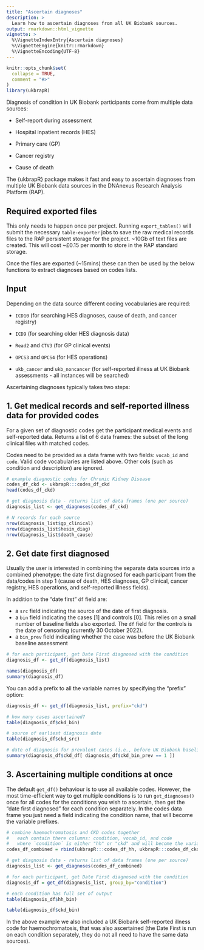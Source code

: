 ```yaml
---
title: "Ascertain diagnoses"
description: >
  Learn how to ascertain diagnoses from all UK Biobank sources.
output: rmarkdown::html_vignette
vignette: >
  %\VignetteIndexEntry{Ascertain diagnoses}
  %\VignetteEngine{knitr::rmarkdown}
  %\VignetteEncoding{UTF-8}
---
```


```r
knitr::opts_chunk$set(
  collapse = TRUE,
  comment = "#>"
)
library(ukbrapR)
```

Diagnosis of condition in UK Biobank participants come from multiple data sources:

* Self-report during assessment

* Hospital inpatient records (HES)

* Primary care (GP)

* Cancer registry

* Cause of death

The {ukbrapR} package makes it fast and easy to ascertain diagnoses from multiple UK Biobank data sources in the DNAnexus Research Analysis Platform (RAP).


## Required exported files

This only needs to happen once per project. Running `export_tables()` will submit the necessary `table-exporter` jobs to save the raw medical records files to the RAP persistent storage for the project. ~10Gb of text files are created. This will cost ~£0.15 per month to store in the RAP standard storage.

Once the files are exported (~15mins) these can then be used by the below functions to extract diagnoses based on codes lists. 


## Input

Depending on the data source different coding vocabularies are required:

* `ICD10` (for searching HES diagnoses, cause of death, and cancer registry)

* `ICD9` (for searching older HES diagnosis data)

* `Read2` and `CTV3` (for GP clinical events)

* `OPCS3` and `OPCS4` (for HES operations)

* `ukb_cancer` and `ukb_noncancer` (for self-reported illness at UK Biobank assessments - all instances will be searched)

Ascertaining diagnoses typically takes two steps:

## 1. Get medical records and self-reported illness data for provided codes

For a given set of diagnostic codes get the participant medical events and self-reported data. Returns a list of 6 data frames: the subset of the long clinical files with matched codes. 

Codes need to be provided as a data frame with two fields: `vocab_id` and `code`. Valid code vocabularies are listed above. Other cols (such as condition and description) are ignored.

```r
# example diagnostic codes for Chronic Kidney Disease 
codes_df_ckd <- ukbrapR:::codes_df_ckd
head(codes_df_ckd)

# get diagnosis data - returns list of data frames (one per source)
diagnosis_list <- get_diagnoses(codes_df_ckd) 

# N records for each source
nrow(diagnosis_list$gp_clinical)
nrow(diagnosis_list$hesin_diag)
nrow(diagnosis_list$death_cause)
```

## 2. Get date first diagnosed

Usually the user is interested in combining the separate data sources into a combined phenotype: the date first diagnosed for each participant from the data/codes in step 1 (cause of death, HES diagnoses, GP clinical, cancer registry, HES operations, and self-reported illness fields). 

In addition to the "date first" `df` field are:

 - a `src` field indicating the source of the date of first diagnosis.
 - a `bin` field indicating the cases [1] and controls [0]. This relies on a small number of baseline fields also exported. The `df` field for the controls is the date of censoring (currently 30 October 2022).
 - a `bin_prev` field indicating whether the case was before the UK Biobank baseline assessment

```r
# for each participant, get Date First diagnosed with the condition
diagnosis_df <- get_df(diagnosis_list)

names(diagnosis_df)
summary(diagnosis_df)
```

You can add a prefix to all the variable names by specifying the "prefix" option:

```r
diagnosis_df <- get_df(diagnosis_list, prefix="ckd")

# how many cases ascertained?
table(diagnosis_df$ckd_bin)

# source of earliest diagnosis date
table(diagnosis_df$ckd_src)

# date of diagnosis for prevalent cases (i.e., before UK Biobank baseline assessment)
summary(diagnosis_df$ckd_df[ diagnosis_df$ckd_bin_prev == 1 ])
```

## 3. Ascertaining multiple conditions at once 

The default `get_df()` behaviour is to use all available codes. However, the most time-efficient way to get multiple conditions is to run `get_diagnoses()` once for all codes for the conditions you wish to ascertain, then get the "date first diagnosed" for each condition separately. In the codes data frame you just need a field indicating the condition name, that will become the variable prefixes.

```r
# combine haemochromatosis and CKD codes together
#   each contain there columns: condition, vocab_id, and code
#   where `condition` is either "hh" or "ckd" and will become the variable prefix
codes_df_combined = rbind(ukbrapR:::codes_df_hh, ukbrapR:::codes_df_ckd)

# get diagnosis data - returns list of data frames (one per source)
diagnosis_list <- get_diagnoses(codes_df_combined)

# for each participant, get Date First diagnosed with the condition
diagnosis_df = get_df(diagnosis_list, group_by="condition")

# each condition has full set of output
table(diagnosis_df$hh_bin)

table(diagnosis_df$ckd_bin)
```

In the above example we also included a UK Biobank self-reported illness code for haemochromatosis, that was also ascertained (the Date First is run on each condition separately, they do not all need to have the same data sources).


